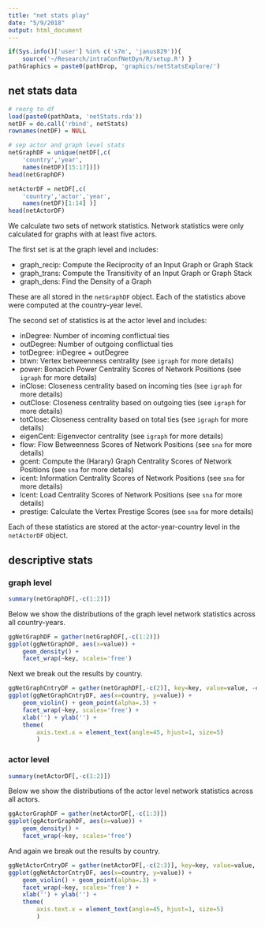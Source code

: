 ```yaml
---
title: "net stats play"
date: "5/9/2018"
output: html_document
---
```


```r
if(Sys.info()['user'] %in% c('s7m', 'janus829')){ 
	source('~/Research/intraConfNetDyn/R/setup.R') }
pathGraphics = paste0(pathDrop, 'graphics/netStatsExplore/')
```

## net stats data

```r
# reorg to df
load(paste0(pathData, 'netStats.rda'))
netDF = do.call('rbind', netStats)
rownames(netDF) = NULL

# sep actor and graph level stats
netGraphDF = unique(netDF[,c(
	'country','year',
	names(netDF)[15:17])])
head(netGraphDF)

netActorDF = netDF[,c(
	'country','actor','year',
	names(netDF)[1:14] )]
head(netActorDF)
```

We calculate two sets of network statistics. Network statistics were only calculated for graphs with at least five actors. 

The first set is at the graph level and includes: 

- graph_recip: Compute the Reciprocity of an Input Graph or Graph Stack
- graph_trans: Compute the Transitivity of an Input Graph or Graph Stack
- graph_dens: Find the Density of a Graph

These are all stored in the `netGraphDF` object. Each of the statistics above were computed at the country-year level. 

The second set of statistics is at the actor level and includes: 

- inDegree: Number of incoming conflictual ties
- outDegree: Number of outgoing conflictual ties
- totDegree: inDegree + outDegree
- btwn: Vertex betweenness centrality  (see `igraph` for more details)
- power: Bonacich Power Centrality Scores of Network Positions  (see `igraph` for more details)
- inClose: Closeness centrality based on incoming ties  (see `igraph` for more details)
- outClose: Closeness centrality based on outgoing ties  (see `igraph` for more details)
- totClose: Closeness centrality based on total ties  (see `igraph` for more details)
- eigenCent: Eigenvector centrality (see `igraph` for more details)
- flow: Flow Betweenness Scores of Network Positions (see `sna` for more details)
- gcent: Compute the (Harary) Graph Centrality Scores of Network Positions (see `sna` for more details)
- icent: Information Centrality Scores of Network Positions (see `sna` for more details)
- lcent: Load Centrality Scores of Network Positions (see `sna` for more details)
- prestige: Calculate the Vertex Prestige Scores (see `sna` for more details)

Each of these statistics are stored at the actor-year-country level in the `netActorDF` object. 

## descriptive stats

### graph level

```r
summary(netGraphDF[,-c(1:2)])
```

Below we show the distributions of the graph level network statistics across all country-years.

```r
ggNetGraphDF = gather(netGraphDF[,-c(1:2)])
ggplot(ggNetGraphDF, aes(x=value)) + 
	geom_density() +
	facet_wrap(~key, scales='free')
```

Next we break out the results by country. 

```r
ggNetGraphCntryDF = gather(netGraphDF[,-c(2)], key=key, value=value, -country)
ggplot(ggNetGraphCntryDF, aes(x=country, y=value)) +
	geom_violin() + geom_point(alpha=.3) +
	facet_wrap(~key, scales='free') +
	xlab('') + ylab('') +
	theme(
		axis.text.x = element_text(angle=45, hjust=1, size=5)
		)
```

### actor level 

```r
summary(netActorDF[,-c(1:2)])
```

Below we show the distributions of the actor level network statistics across all actors. 

```r
ggActorGraphDF = gather(netActorDF[,-c(1:3)])
ggplot(ggActorGraphDF, aes(x=value)) + 
	geom_density() +
	facet_wrap(~key, scales='free')
```

And again we break out the results by country. 

```r
ggNetActorCntryDF = gather(netActorDF[,-c(2:3)], key=key, value=value, -country)
ggplot(ggNetActorCntryDF, aes(x=country, y=value)) +
	geom_violin() + geom_point(alpha=.3) +
	facet_wrap(~key, scales='free') +
	xlab('') + ylab('') +
	theme(
		axis.text.x = element_text(angle=45, hjust=1, size=5)
		)
```
